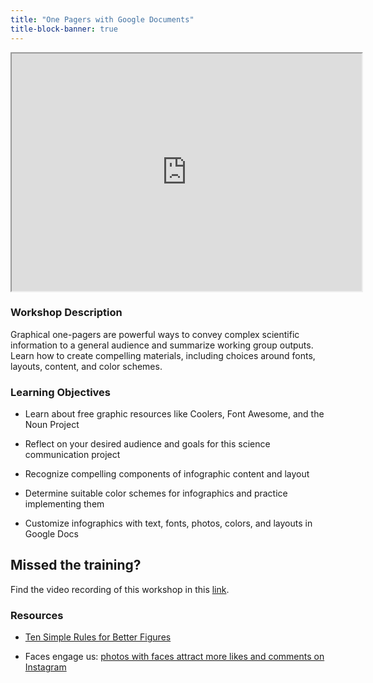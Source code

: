 ```yaml
---
title: "One Pagers with Google Documents"
title-block-banner: true
---
```


<iframe width="560" height="380"src="https://docs.google.com/presentation/d/1PWeFAZ0KFI84WmwJJIwzYSaWpg91Trbj-AQi1G2oQGI/preview" allowfullscreen></iframe>



### Workshop Description {.unnumbered}
Graphical one-pagers are powerful ways to convey complex scientific information to a general audience and summarize working group outputs. Learn how to create compelling materials, including choices around fonts, layouts, content, and color schemes.


### Learning Objectives{.unnumbered}
-   Learn about free graphic resources like Coolers, Font Awesome, and the Noun Project 

-   Reflect on your desired audience and goals for this science communication project

-   Recognize compelling components of infographic content and layout

-   Determine suitable color schemes for infographics and practice implementing them

-   Customize infographics with text, fonts, photos, colors, and layouts in Google Docs



:::callout-important
## Missed the training?

Find the video recording of this workshop in this [link](https://drive.google.com/file/d/1PfOcQaiDtlcYymEkyW_rvkuMSpyQ-Z3k/view?usp=drive_link).

:::



### Resources {.unnumbered}

- [Ten Simple Rules for Better Figures](https://journals.plos.org/ploscompbiol/article?id=10.1371/journal.pcbi.1003833)

- Faces engage us: [photos with faces attract more likes and comments on Instagram](https://www.researchgate.net/publication/266655817_Faces_engage_us_photos_with_faces_attract_more_likes_and_comments_on_Instagram)
